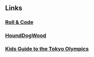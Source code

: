 
## Links

### [Roll &amp; Code](https://www.etsy.com/shop/RollandCode)

### [HoundDogWood](https://hounddogwood.com/)

### [Kids Guide to the Tokyo Olympics](https://bit.ly/kids-guide-to-the-Olympics)
